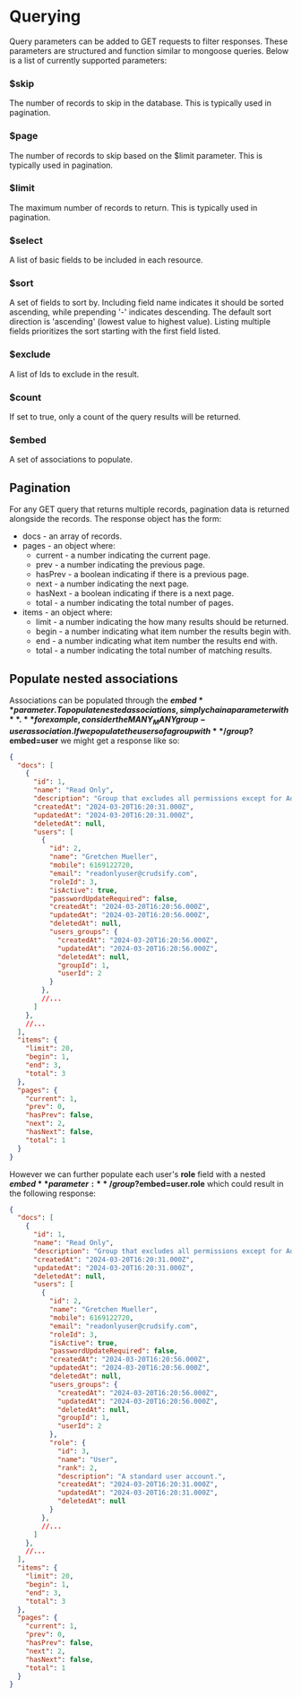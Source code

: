 # Querying

Query parameters can be added to GET requests to filter responses. These parameters are structured and function similar to mongoose queries. Below is a list of currently supported parameters:

### $skip

The number of records to skip in the database. This is typically used in pagination.

### $page

The number of records to skip based on the $limit parameter. This is typically used in pagination.

### $limit

The maximum number of records to return. This is typically used in pagination.

### $select

A list of basic fields to be included in each resource.

### $sort

A set of fields to sort by. Including field name indicates it should be sorted ascending, while prepending '-' indicates descending. The default sort direction is 'ascending' (lowest value to highest value). Listing multiple fields prioritizes the sort starting with the first field listed.

### $exclude

A list of Ids to exclude in the result.

### $count

If set to true, only a count of the query results will be returned.

### $embed

A set of associations to populate.

## Pagination

For any GET query that returns multiple records, pagination data is returned alongside the records. The response object has the form:

- docs - an array of records.
- pages - an object where:
  - current - a number indicating the current page.
  - prev - a number indicating the previous page.
  - hasPrev - a boolean indicating if there is a previous page.
  - next - a number indicating the next page.
  - hasNext - a boolean indicating if there is a next page.
  - total - a number indicating the total number of pages.
- items - an object where:
  - limit - a number indicating the how many results should be returned.
  - begin - a number indicating what item number the results begin with.
  - end - a number indicating what item number the results end with.
  - total - a number indicating the total number of matching results.

## Populate nested associations

Associations can be populated through the **$embed** parameter. To populate nested associations, simply chain a parameter with **.** for example, consider the MANY_MANY group-user association. If we populate the users of a group with **/group?$embed=user** we might get a response like so:

```json
{
  "docs": [
    {
      "id": 1,
      "name": "Read Only",
      "description": "Group that excludes all permissions except for Admin level read permissions.",
      "createdAt": "2024-03-20T16:20:31.000Z",
      "updatedAt": "2024-03-20T16:20:31.000Z",
      "deletedAt": null,
      "users": [
        {
          "id": 2,
          "name": "Gretchen Mueller",
          "mobile": 6169122720,
          "email": "readonlyuser@crudsify.com",
          "roleId": 3,
          "isActive": true,
          "passwordUpdateRequired": false,
          "createdAt": "2024-03-20T16:20:56.000Z",
          "updatedAt": "2024-03-20T16:20:56.000Z",
          "deletedAt": null,
          "users_groups": {
            "createdAt": "2024-03-20T16:20:56.000Z",
            "updatedAt": "2024-03-20T16:20:56.000Z",
            "deletedAt": null,
            "groupId": 1,
            "userId": 2
          }
        },
        //...
      ]
    },
    //...
  ],
  "items": {
    "limit": 20,
    "begin": 1,
    "end": 3,
    "total": 3
  },
  "pages": {
    "current": 1,
    "prev": 0,
    "hasPrev": false,
    "next": 2,
    "hasNext": false,
    "total": 1
  }
}
```

However we can further populate each user's **role** field with a nested **$embed** parameter: **/group?$embed=user.role** which could result in the following response:

```json
{
  "docs": [
    {
      "id": 1,
      "name": "Read Only",
      "description": "Group that excludes all permissions except for Admin level read permissions.",
      "createdAt": "2024-03-20T16:20:31.000Z",
      "updatedAt": "2024-03-20T16:20:31.000Z",
      "deletedAt": null,
      "users": [
        {
          "id": 2,
          "name": "Gretchen Mueller",
          "mobile": 6169122720,
          "email": "readonlyuser@crudsify.com",
          "roleId": 3,
          "isActive": true,
          "passwordUpdateRequired": false,
          "createdAt": "2024-03-20T16:20:56.000Z",
          "updatedAt": "2024-03-20T16:20:56.000Z",
          "deletedAt": null,
          "users_groups": {
            "createdAt": "2024-03-20T16:20:56.000Z",
            "updatedAt": "2024-03-20T16:20:56.000Z",
            "deletedAt": null,
            "groupId": 1,
            "userId": 2
          },
          "role": {
            "id": 3,
            "name": "User",
            "rank": 2,
            "description": "A standard user account.",
            "createdAt": "2024-03-20T16:20:31.000Z",
            "updatedAt": "2024-03-20T16:20:31.000Z",
            "deletedAt": null
          }
        },
        //...
      ]
    },
    //...
  ],
  "items": {
    "limit": 20,
    "begin": 1,
    "end": 3,
    "total": 3
  },
  "pages": {
    "current": 1,
    "prev": 0,
    "hasPrev": false,
    "next": 2,
    "hasNext": false,
    "total": 1
  }
}
```
